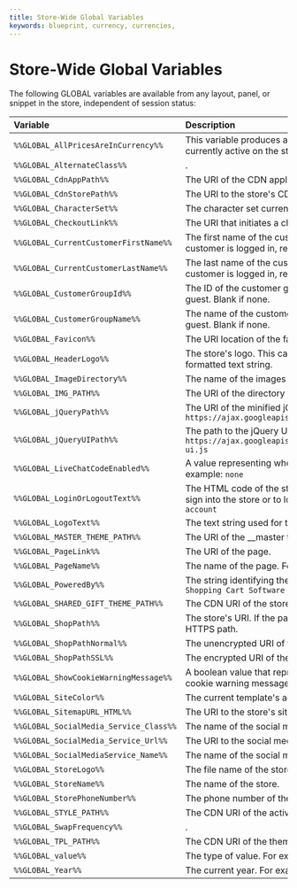 ---
title: Store-Wide Global Variables
keywords: blueprint, currency, currencies, 
---

# Store-Wide Global Variables

The following GLOBAL variables are available from any layout, panel, or snippet in the store, independent of session status:

| Variable | Description |
|:---------|:------------|
| `%%GLOBAL_AllPricesAreInCurrency%%` | This variable produces a text string that identifies the currency currently active on the store. For example: <nobr>`All Prices are in USD`</nobr> |
| `%%GLOBAL_AlternateClass%%` | . |
| `%%GLOBAL_CdnAppPath%%` | The URI of the CDN application. |
| `%%GLOBAL_CdnStorePath%%` | The URI to the store's CDN directory. |
| `%%GLOBAL_CharacterSet%%` | The character set currently active on the store. For example, UTF-8. |
| `%%GLOBAL_CheckoutLink%%` | The URI that initiates a checkout sequence. |
| `%%GLOBAL_CurrentCustomerFirstName%%` | The first name of the customer who is currently logged in. If no customer is logged in, returns: `Guest` |
| `%%GLOBAL_CurrentCustomerLastName%%` | The last name of the customer who is currently logged in. If no customer is logged in, returns no content. |
| `%%GLOBAL_CustomerGroupId%%` | The ID of the customer group for the currently logged-in user or guest. Blank if none. |
| `%%GLOBAL_CustomerGroupName%%` | The name of the customer group for the currently logged-in user or guest. Blank if none. |
| `%%GLOBAL_Favicon%%` | The URI location of the favicon file. |
| `%%GLOBAL_HeaderLogo%%` | The store's logo. This can be either an image file or an HTML-formatted text string. |
| `%%GLOBAL_ImageDirectory%%` | The name of the images directory. |
| `%%GLOBAL_IMG_PATH%%` | The URI of the directory in which the site's image files reside. |
| `%%GLOBAL_jQueryPath%%` | The URI of the minified jQuery library in use. For example:<br />`https://ajax.googleapis.com/ajax/libs/jquery/1.7.2/jquery.min.js` |
| `%%GLOBAL_jQueryUIPath%%` | The path to the jQuery UI script. For example:<br /> `https://ajax.googleapis.com/ajax/libs/jqueryui/1.8.18/jquery-ui.js` |
| `%%GLOBAL_LiveChatCodeEnabled%%` | A value representing whether Live Chat is enabled or disabled. For example: `none` |
| `%%GLOBAL_LoginOrLogoutText%%` | The HTML code of the string (including links) providing the option to sign into the store or to log out. For example: <nobr>`Sign in or Create an account`</nobr> |
| `%%GLOBAL_LogoText%%` | The text string used for the store logo. |
| `%%GLOBAL_MASTER_THEME_PATH%%` | The URI of the __master theme directory. |
| `%%GLOBAL_PageLink%%` | The URI of the page. |
| `%%GLOBAL_PageName%%` | The name of the page. For example: <nobr>`RSS Syndication`</nobr> |
| `%%GLOBAL_PoweredBy%%` | The string identifying the software used by the store. For example: `Shopping Cart Software by BigCommerce` |
| `%%GLOBAL_SHARED_GIFT_THEME_PATH%%` | The CDN URI of the store's gift themes. |
| `%%GLOBAL_ShopPath%%` | The store's URI. If the page is protected with TLS/SSL, this will be an HTTPS path. |
| `%%GLOBAL_ShopPathNormal%%` | The unencrypted URI of the store, prefixed with HTTP. |
| `%%GLOBAL_ShopPathSSL%%` | The encrypted URI of the store, prefixed with HTTPS. |
| `%%GLOBAL_ShowCookieWarningMessage%%` | A boolean value that represents whether or not the display of a cookie warning message is enabled or disabled. |
| `%%GLOBAL_SiteColor%%` | The current template's active color scheme. |
| `%%GLOBAL_SitemapURL_HTML%%` | The URI to the store's site map directory. |
| `%%GLOBAL_SocialMedia_Service_Class%%` | The name of the social media class. For example: `#FFFFFF` |
| `%%GLOBAL_SocialMedia_Service_Url%%` | The URI to the social media service. |
| `%%GLOBAL_SocialMediaService_Name%%` | The name of the social media service. For example: `LinkedIn` |
| `%%GLOBAL_StoreLogo%%` | The file name of the store logo image. |
| `%%GLOBAL_StoreName%%` | The name of the store. |
| `%%GLOBAL_StorePhoneNumber%%` | The phone number of the store. |
| `%%GLOBAL_STYLE_PATH%%` | The CDN URI of the active theme's styles directory. |
| `%%GLOBAL_SwapFrequency%%` | . |
| `%%GLOBAL_TPL_PATH%%` | The CDN URI of the theme. |
| `%%GLOBAL_value%%` | The type of value. For example: `Array` |
| `%%GLOBAL_Year%%` | The current year. For example: `2015` |
